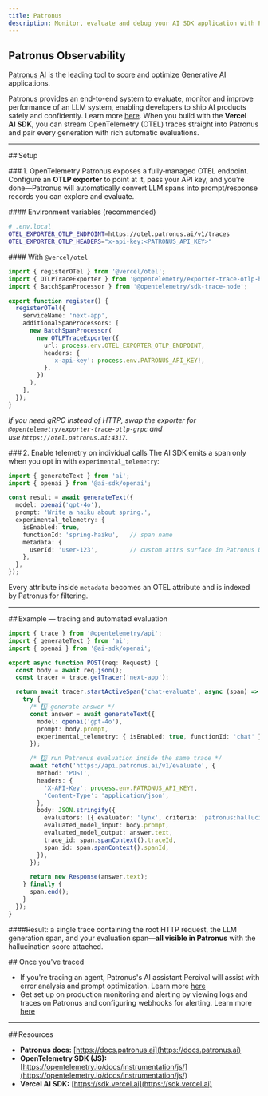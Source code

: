 ```yaml
---
title: Patronus
description: Monitor, evaluate and debug your AI SDK application with Patronus
---
```


## Patronus Observability

[Patronus AI](https://patronus.ai) is the leading tool to score and optimize Generative AI applications.

Patronus provides an end-to-end system to evaluate, monitor and improve performance of an LLM system, enabling developers to ship AI products safely and confidently. Learn more [here](https://docs.patronus.ai/docs).
When you build with the **Vercel AI SDK**, you can stream OpenTelemetry (OTEL) traces straight into Patronus and pair every generation with rich automatic evaluations.

---

\## Setup

\### 1. OpenTelemetry
Patronus exposes a fully‑managed OTEL endpoint.  Configure an **OTLP exporter** to point at it, pass your API key, and you’re done—Patronus will automatically convert LLM spans into prompt/response records you can explore and evaluate.

\#### Environment variables (recommended)

```bash
# .env.local
OTEL_EXPORTER_OTLP_ENDPOINT=https://otel.patronus.ai/v1/traces
OTEL_EXPORTER_OTLP_HEADERS="x-api-key:<PATRONUS_API_KEY>"
```

\#### With `@vercel/otel`

```ts title="instrumentation.ts"
import { registerOTel } from '@vercel/otel';
import { OTLPTraceExporter } from '@opentelemetry/exporter-trace-otlp-http';
import { BatchSpanProcessor } from '@opentelemetry/sdk-trace-node';

export function register() {
  registerOTel({
    serviceName: 'next-app',
    additionalSpanProcessors: [
      new BatchSpanProcessor(
        new OTLPTraceExporter({
          url: process.env.OTEL_EXPORTER_OTLP_ENDPOINT,
          headers: {
            'x-api-key': process.env.PATRONUS_API_KEY!,
          },
        })
      ),
    ],
  });
}
```

*If you need gRPC instead of HTTP, swap the exporter for `@opentelemetry/exporter-trace-otlp-grpc` and use `https://otel.patronus.ai:4317`.*

\### 2. Enable telemetry on individual calls
The AI SDK emits a span only when you opt in with `experimental_telemetry`:

```ts
import { generateText } from 'ai';
import { openai } from '@ai-sdk/openai';

const result = await generateText({
  model: openai('gpt-4o'),
  prompt: 'Write a haiku about spring.',
  experimental_telemetry: {
    isEnabled: true,
    functionId: 'spring-haiku',   // span name
    metadata: {
      userId: 'user-123',         // custom attrs surface in Patronus UI
    },
  },
});
```

Every attribute inside `metadata` becomes an OTEL attribute and is indexed by Patronus for filtering.

---

\## Example — tracing and automated evaluation

```ts title="app/api/chat/route.ts"
import { trace } from '@opentelemetry/api';
import { generateText } from 'ai';
import { openai } from '@ai-sdk/openai';

export async function POST(req: Request) {
  const body = await req.json();
  const tracer = trace.getTracer('next-app');

  return await tracer.startActiveSpan('chat-evaluate', async (span) => {
    try {
      /* 1️⃣ generate answer */
      const answer = await generateText({
        model: openai('gpt-4o'),
        prompt: body.prompt,
        experimental_telemetry: { isEnabled: true, functionId: 'chat' },
      });

      /* 2️⃣ run Patronus evaluation inside the same trace */
      await fetch('https://api.patronus.ai/v1/evaluate', {
        method: 'POST',
        headers: {
          'X-API-Key': process.env.PATRONUS_API_KEY!,
          'Content-Type': 'application/json',
        },
        body: JSON.stringify({
          evaluators: [{ evaluator: 'lynx', criteria: 'patronus:hallucination' }],
          evaluated_model_input: body.prompt,
          evaluated_model_output: answer.text,
          trace_id: span.spanContext().traceId,
          span_id: span.spanContext().spanId,
        }),
      });

      return new Response(answer.text);
    } finally {
      span.end();
    }
  });
}
```

####Result: a single trace containing the root HTTP request, the LLM generation span, and your evaluation span—**all visible in Patronus** with the hallucination score attached.

\## Once you've traced

* If you're tracing an agent, Patronus's AI assistant Percival will assist with error analysis and prompt optimization. Learn more [here](https://docs.patronus.ai/docs/percival/percival)
* Get set up on production monitoring and alerting by viewing logs and traces on Patronus and configuring webhooks for alerting. Learn more [here](https://docs.patronus.ai/docs/real_time_monitoring/webhooks)

---

\## Resources

* **Patronus docs:** [https://docs.patronus.ai](https://docs.patronus.ai)
* **OpenTelemetry SDK (JS):** [https://opentelemetry.io/docs/instrumentation/js/](https://opentelemetry.io/docs/instrumentation/js/)
* **Vercel AI SDK:** [https://sdk.vercel.ai](https://sdk.vercel.ai)

